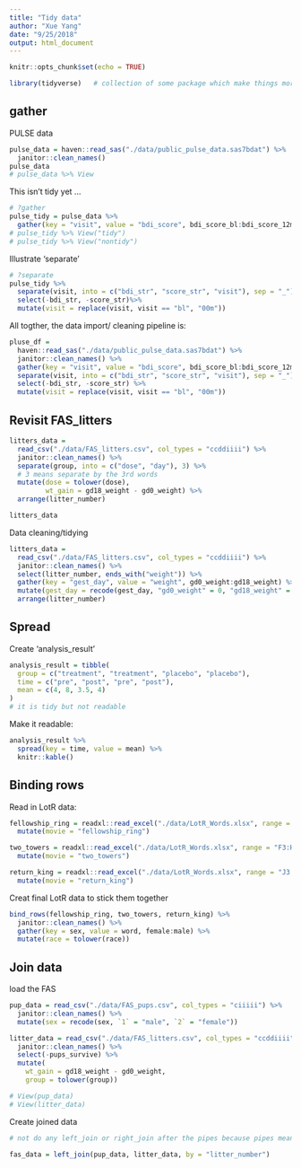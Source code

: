 ```yaml
---
title: "Tidy data"
author: "Xue Yang"
date: "9/25/2018"
output: html_document
---
```


```r
knitr::opts_chunk$set(echo = TRUE)

library(tidyverse)   # collection of some package which make things more easily
```


## gather

PULSE data

```r
pulse_data = haven::read_sas("./data/public_pulse_data.sas7bdat") %>%
  janitor::clean_names()
pulse_data
# pulse_data %>% View
```

This isn't tidy yet ...

```r
# ?gather
pulse_tidy = pulse_data %>% 
  gather(key = "visit", value = "bdi_score", bdi_score_bl:bdi_score_12m) 
# pulse_tidy %>% View("tidy")
# pulse_tidy %>% View("nontidy")
```

Illustrate 'separate'

```r
# ?separate
pulse_tidy %>% 
  separate(visit, into = c("bdi_str", "score_str", "visit"), sep = "_") %>% 
  select(-bdi_str, -score_str)%>% 
  mutate(visit = replace(visit, visit == "bl", "00m"))
```


All togther, the data import/ cleaning pipeline is:

```r
pluse_df = 
  haven::read_sas("./data/public_pulse_data.sas7bdat") %>%
  janitor::clean_names() %>% 
  gather(key = "visit", value = "bdi_score", bdi_score_bl:bdi_score_12m) %>% 
  separate(visit, into = c("bdi_str", "score_str", "visit"), sep = "_") %>% 
  select(-bdi_str, -score_str) %>% 
  mutate(visit = replace(visit, visit == "bl", "00m"))
```


## Revisit FAS_litters

```r
litters_data = 
  read_csv("./data/FAS_litters.csv", col_types = "ccddiiii") %>% 
  janitor::clean_names() %>% 
  separate(group, into = c("dose", "day"), 3) %>% 
  # 3 means separate by the 3rd words
  mutate(dose = tolower(dose),
         wt_gain = gd18_weight - gd0_weight) %>%
  arrange(litter_number)

litters_data
```


Data cleaning/tidying

```r
litters_data = 
  read_csv("./data/FAS_litters.csv", col_types = "ccddiiii") %>% 
  janitor::clean_names() %>% 
  select(litter_number, ends_with("weight")) %>% 
  gather(key = "gest_day", value = "weight", gd0_weight:gd18_weight) %>%
  mutate(gest_day = recode(gest_day, "gd0_weight" = 0, "gd18_weight" = 18)) %>% 
  arrange(litter_number)
```


## Spread

Create 'analysis_result'

```r
analysis_result = tibble(
  group = c("treatment", "treatment", "placebo", "placebo"),
  time = c("pre", "post", "pre", "post"),
  mean = c(4, 8, 3.5, 4)
)
# it is tidy but not readable

```

Make it readable:
 
```r
analysis_result %>% 
  spread(key = time, value = mean) %>% 
  knitr::kable()
```

## Binding rows

Read in LotR data:
```r
fellowship_ring = readxl::read_excel("./data/LotR_Words.xlsx", range = "B3:D6") %>%
  mutate(movie = "fellowship_ring")

two_towers = readxl::read_excel("./data/LotR_Words.xlsx", range = "F3:H6") %>%
  mutate(movie = "two_towers")

return_king = readxl::read_excel("./data/LotR_Words.xlsx", range = "J3:L6") %>%
  mutate(movie = "return_king")
```

Creat final LotR data to stick them together

```r
bind_rows(fellowship_ring, two_towers, return_king) %>% 
  janitor::clean_names() %>% 
  gather(key = sex, value = word, female:male) %>% 
  mutate(race = tolower(race))
```

## Join data

load the FAS

```r
pup_data = read_csv("./data/FAS_pups.csv", col_types = "ciiiii") %>%
  janitor::clean_names() %>%
  mutate(sex = recode(sex, `1` = "male", `2` = "female")) 

litter_data = read_csv("./data/FAS_litters.csv", col_types = "ccddiiii") %>%
  janitor::clean_names() %>%
  select(-pups_survive) %>%
  mutate(
    wt_gain = gd18_weight - gd0_weight,
    group = tolower(group))

# View(pup_data)
# View(litter_data)

```



Create joined data

```r
# not do any left_join or right_join after the pipes because pipes means to do things follow the last one, but join means to take two seperate thing together.

fas_data = left_join(pup_data, litter_data, by = "litter_number")
```



